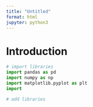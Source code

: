 ```yaml
---
title: "Untitled"
format: html
jupyter: python3
---
```



# Introduction

```python
# import libraries
import pandas as pd
import numpy as np
import matplotlib.pyplot as plt
import 

# add libraries


```

